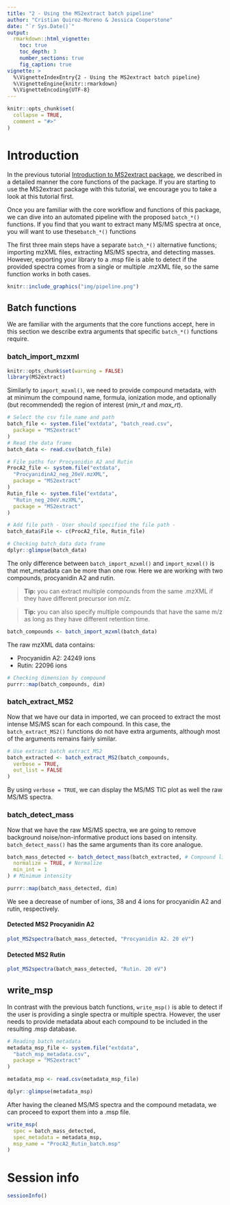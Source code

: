 ```yaml
---
title: "2 - Using the MS2extract batch pipeline"
author: "Cristian Quiroz-Moreno & Jessica Cooperstone"
date: "`r Sys.Date()`"
output: 
  rmarkdown::html_vignette:
    toc: true
    toc_depth: 3
    number_sections: true
    fig_caption: true    
vignette: >
  %\VignetteIndexEntry{2 - Using the MS2extract batch pipeline}
  %\VignetteEngine{knitr::rmarkdown}
  %\VignetteEncoding{UTF-8}
---
```


```r
knitr::opts_chunk$set(
  collapse = TRUE,
  comment = "#>"
)
```


# Introduction

In the previous tutorial 
[Introduction to MS2extract package](https://cooperstonelab.github.io/MS2extract/articles/introduction.html),
we described in a detailed manner the core functions of the package. If you are starting
to use the MS2extract package with this tutorial, we encourage you to take 
a look at this tutorial first.

Once you are familiar with the core workflow and functions of this
package, we can dive into an automated pipeline with the proposed
`batch_*()` functions. If you find that you want to extract many MS/MS spectra 
at once, you will want to use these`batch_*()` functions

The first three main steps have a separate `batch_*()` alternative functions;
importing mzXML files, extracting MS/MS spectra,
and detecting masses. However, exporting your library to a .msp file is able to
detect if the provided spectra comes from a single or multiple .mzXML file,
so the same function works in both cases.

```r
knitr::include_graphics("img/pipeline.png")
```

## Batch functions

We are familiar with the arguments that the core functions accept, here in this
section we describe extra arguments that specific `batch_*()` functions require.

### batch_import_mzxml


```r
knitr::opts_chunk$set(warning = FALSE)
library(MS2extract)
```

Similarly to `import_mzxml()`, we need to provide compound metadata, with at 
minimum the compound name, formula, ionization mode, and optionally (but 
recommended) the region of interest (*min_rt* and *max_rt*).



```r
# Select the csv file name and path
batch_file <- system.file("extdata", "batch_read.csv",
  package = "MS2extract"
)
# Read the data frame
batch_data <- read.csv(batch_file)

# File paths for Procyanidin A2 and Rutin
ProcA2_file <- system.file("extdata",
  "ProcyanidinA2_neg_20eV.mzXML",
  package = "MS2extract"
)
Rutin_file <- system.file("extdata",
  "Rutin_neg_20eV.mzXML",
  package = "MS2extract"
)

# Add file path - User should specified the file path -
batch_data$File <- c(ProcA2_file, Rutin_file)

# Checking batch_data data frame
dplyr::glimpse(batch_data)
```

The only difference between `batch_import_mzxml()` and  `import_mzxml()` 
is that  met_metadata can be more than one row. Here we are working with two 
compounds, procyanidin A2 and rutin.


> **Tip:** you can extract multiple compounds from the same .mzXML if they have different precursor ion *m*/*z*.

> **Tip:** you can also specify multiple compounds that have the same m/z as long as they have different retention time.

```r
batch_compounds <- batch_import_mzxml(batch_data)
```

The raw mzXML data contains:

* Procyanidin A2: 24249 ions
* Rutin: 22096 ions

```r
# Checking dimension by compound
purrr::map(batch_compounds, dim)
```

### batch_extract_MS2

Now that we have our data in imported, we can proceed to extract the most
intense MS/MS scan for each compound. In this case, the `batch_extract_MS2()`
functions do not have extra arguments, although most of the arguments remains
fairly similar.


```r
# Use extract batch extract_MS2
batch_extracted <- batch_extract_MS2(batch_compounds,
  verbose = TRUE,
  out_list = FALSE
)
```

By using `verbose = TRUE`, we can display the MS/MS TIC plot as well the raw
MS/MS spectra.

### batch_detect_mass

Now that we have the raw MS/MS spectra, we are going to remove background 
noise/non-informative product ions
based on intensity. `batch_detect_mass()` has the same arguments
than its core analogue.


```r
batch_mass_detected <- batch_detect_mass(batch_extracted, # Compound list
  normalize = TRUE, # Normalize
  min_int = 1
) # Minimum intensity

purrr::map(batch_mass_detected, dim)
```


We see a decrease of number of ions, 38 and 4 ions for procyanidin A2 and rutin,
respectively.


#### Detected MS2 Procyanidin A2

```r
plot_MS2spectra(batch_mass_detected, "Procyanidin A2. 20 eV")
```


#### Detected MS2 Rutin

```r
plot_MS2spectra(batch_mass_detected, "Rutin. 20 eV")
```


## write_msp

In contrast with the previous batch functions, `write_msp()` is able to detect
if the user is providing a single spectra or multiple spectra. However, the
user needs to provide metadata about each compound to be included in the 
resulting .msp database.

```r
# Reading batch metadata
metadata_msp_file <- system.file("extdata",
  "batch_msp_metadata.csv",
  package = "MS2extract"
)

metadata_msp <- read.csv(metadata_msp_file)

dplyr::glimpse(metadata_msp)
```

After having the cleaned MS/MS spectra and the compound metadata, we can proceed
to export them into a .msp file.

```r
write_msp(
  spec = batch_mass_detected,
  spec_metadata = metadata_msp,
  msp_name = "ProcA2_Rutin_batch.msp"
)
```



# Session info

```r
sessionInfo()
```



